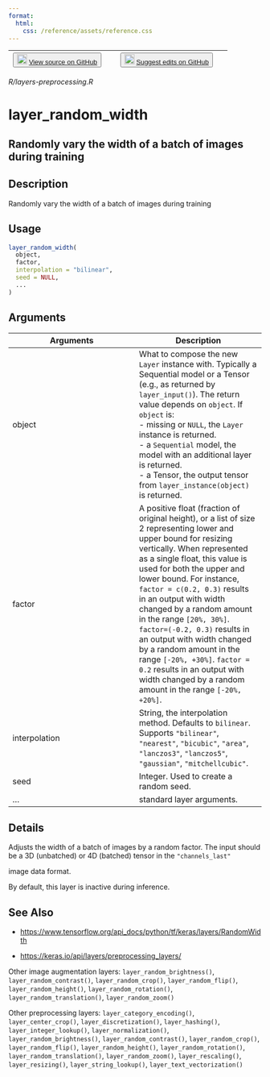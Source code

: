 ```yaml
---
format:
  html:
    css: /reference/assets/reference.css
---
```


| <button class="button"> ![](/reference/assets/GitHub-Mark-32px.png){width="20"} [View source on GitHub](https://github.com/rstudio/keras//blob/main/R/layers-preprocessing.R) </button> | <button class="button"> ![](/reference/assets/GitHub-Mark-32px.png){width="20"} [Suggest edits on GitHub](https://github.com/rstudio/keras//edit/main/R/layers-preprocessing.R) </button> |
|:------------------------------:|:--------------------------------------:|

*R/layers-preprocessing.R*

# layer_random_width

## Randomly vary the width of a batch of images during training

## Description
Randomly vary the width of a batch of images during training 


## Usage
```r
layer_random_width( 
  object, 
  factor, 
  interpolation = "bilinear", 
  seed = NULL, 
  ... 
) 
```

## Arguments
|Arguments|Description|
|---|---|
| object | What to compose the new `Layer` instance with. Typically a Sequential model or a Tensor (e.g., as returned by `layer_input()`). The return value depends on `object`. If `object` is: <br>- missing or `NULL`, the `Layer` instance is returned. <br>- a `Sequential` model, the model with an additional layer is returned. <br>- a Tensor, the output tensor from `layer_instance(object)` is returned.  |
| factor | A positive float (fraction of original height), or a list of size 2 representing lower and upper bound for resizing vertically. When represented as a single float, this value is used for both the upper and lower bound. For instance, `factor = c(0.2, 0.3)` results in an output with width changed by a random amount in the range `[20%, 30%]`. `factor=(-0.2, 0.3)` results in an output with width changed by a random amount in the range `[-20%, +30%]`. `factor = 0.2` results in an output with width changed by a random amount in the range `[-20%, +20%]`. |
| interpolation | String, the interpolation method. Defaults to `bilinear`. Supports `"bilinear"`, `"nearest"`, `"bicubic"`, `"area"`, `"lanczos3"`, `"lanczos5"`, `"gaussian"`, `"mitchellcubic"`. |
| seed | Integer. Used to create a random seed. |
| ... | standard layer arguments. |

## Details

Adjusts the width of a batch of images by a random factor. The input should be a 3D (unbatched) or 4D (batched) tensor in the `"channels_last"`

image data format. 

By default, this layer is inactive during inference. 





## See Also

- [https://www.tensorflow.org/api_docs/python/tf/keras/layers/RandomWidth](https://www.tensorflow.org/api_docs/python/tf/keras/layers/RandomWidth)

- [https://keras.io/api/layers/preprocessing_layers/](https://keras.io/api/layers/preprocessing_layers/)

Other image augmentation layers:  `layer_random_brightness()`, `layer_random_contrast()`, `layer_random_crop()`, `layer_random_flip()`, `layer_random_height()`, `layer_random_rotation()`, `layer_random_translation()`, `layer_random_zoom()`

Other preprocessing layers:  `layer_category_encoding()`, `layer_center_crop()`, `layer_discretization()`, `layer_hashing()`, `layer_integer_lookup()`, `layer_normalization()`, `layer_random_brightness()`, `layer_random_contrast()`, `layer_random_crop()`, `layer_random_flip()`, `layer_random_height()`, `layer_random_rotation()`, `layer_random_translation()`, `layer_random_zoom()`, `layer_rescaling()`, `layer_resizing()`, `layer_string_lookup()`, `layer_text_vectorization()`

